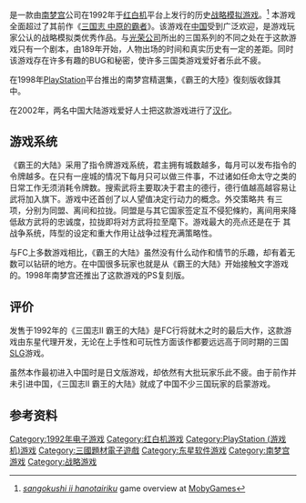 {{Distinguish|text=光荣公司开发的[[三國志II|三國志II]]}}

{{NoteTA
| G1=Games
}}
{{Infobox VG
| title =三国志II 霸王的大陆
| image =霸王的大陆封面.jpg
| caption =
| japanese =三国志II 覇王の大陸
| genre =[[策略游戏|策略]]
| platform =[[红白机|红白机]]
|platforms={{spml|[[红白机|红白机]]|[[PlayStation_(游戏机)|PlayStation]]}}| developer =[[东星软件|东星软件]]
| publisher = {{vgr|JP|[[南梦宫|南梦宫]]}}
| released ='''红白机'''{{Vgr|JP|1992年6月10日}}'''PlayStation'''{{Vgr|JP|1998年}}
}}

{{vgname|三国志II 霸王的大陆|ja=三国志II 覇王の大陸}}是一款由[[南梦宫|南梦宫]]公司在1992年于[[红白机|红白机]]平台上发行的历史[[战略模拟游戏|战略模拟游戏]]。<ref name="mobygames">[http://www.mobygames.com/game/nes/sangokushi-ii-ha-no-tairiku ''sangokushi ii hanotairiku''] {{Wayback|url=http://www.mobygames.com/game/nes/sangokushi-ii-ha-no-tairiku |date=20151119031113 }} game overview at [[MobyGames|MobyGames]]</ref> 本游戏全面超过了其前作《[[三国志_中原的霸者|三国志 中原的霸者]]》。该游戏在[[中国|中国]]受到广泛欢迎，是游戏玩家公认的战略模拟类优秀作品。与[[光荣公司|光荣公司]]所出的三国系列的不同之处在于这款游戏只有一个剧本，由189年开始，人物出场的时间和真实历史有一定的差距。同时该游戏存在许多有趣的BUG和秘密，使许多三国类游戏爱好者乐此不疲。

在1998年[[PlayStation_(遊戲機)|PlayStation]]平台推出的南梦宫精選集，《霸王的大陸》復刻版收錄其中。

在2002年，两名中国大陆游戏爱好人士把这款游戏进行了[[中文化|汉化]]。

== 游戏系统 ==
《霸王的大陆》采用了指令牌游戏系统，君主拥有城数越多，每月可以发布指令的令牌越多。在只有一座城的情况下每月只可以做三件事，不过诸如任命太守之类的日常工作无须消耗令牌数。搜索武将主要取决于君主的德行，德行值越高越容易让武将加入旗下。游戏中还首创了以人望值决定行动力的概念。外交策略共 有三项，分别为同盟、离间和拉拢。同盟是与其它国家签定互不侵犯條約，离间用来降低敌方武将的忠诚度，拉拢即将对方武将拉至麾下。游戏最大的亮点还是在于 其战争系统，阵型的设定和重大作用让战争过程充满策略性。

与FC上多数游戏相比，《霸王的大陆》虽然没有什么动作和情节的乐趣，却有着无数可以钻研的地方。在中国很多玩家也就是从《霸王的大陆》开始接触文字游戏的。1998年南梦宫还推出了这款游戏的PS复刻版。

== 评价 ==
发售于1992年的《三国志II 霸王的大陆》是FC行将就木之时的最后大作，这款游戏由东星代理开发，无论在上手性和可玩性方面该作都要远远高于同时期的三国[[SLG|SLG]]游戏。

虽然本作最初进入中国时是日文版游戏，却依然有大批玩家乐此不疲。由于前作并未引进中国，《三国志II 霸王的大陆》就成了中国不少三国玩家的启蒙游戏。

==参考资料==
{{Reflist}}

{{DEFAULTSORT:San Goku Shi 2 Haou no Tairiku}}
[[Category:1992年电子游戏|Category:1992年电子游戏]]
[[Category:红白机游戏|Category:红白机游戏]]
[[Category:PlayStation_(游戏机)游戏|Category:PlayStation (游戏机)游戏]]
[[Category:三國題材電子遊戲|Category:三國題材電子遊戲]]
[[Category:东星软件游戏|Category:东星软件游戏]]
[[Category:南梦宫游戏|Category:南梦宫游戏]]
[[Category:战略游戏|Category:战略游戏]]